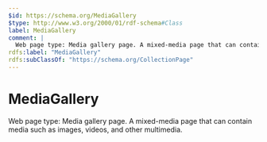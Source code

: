 ```yaml
---
$id: https://schema.org/MediaGallery
$type: http://www.w3.org/2000/01/rdf-schema#Class
label: MediaGallery
comment: |
  Web page type: Media gallery page. A mixed-media page that can contain media such as images, videos, and other multimedia.
rdfs:label: "MediaGallery"
rdfs:subClassOf: "https://schema.org/CollectionPage"
---
```


# MediaGallery

Web page type: Media gallery page. A mixed-media page that can contain media such as images, videos, and other multimedia.


